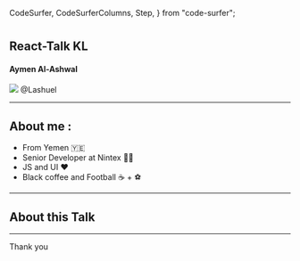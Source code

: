   CodeSurfer,
  CodeSurferColumns,
  Step,
} from "code-surfer";





# 

## React-Talk KL

#### Aymen Al-Ashwal

<div>
<img src = "https://img.icons8.com/metro/52/000000/twitter.png">
</img> 
<span>
@Lashuel
</span>
</div>



---

## About me : 
- From Yemen 🇾🇪 
- Senior Developer at Nintex 👨‍💻
- JS and UI ❤️
- Black coffee and Football ☕️ + ⚽️
---

## About this Talk 

---

Thank you 